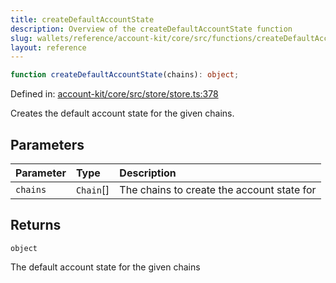 ```yaml
---
title: createDefaultAccountState
description: Overview of the createDefaultAccountState function
slug: wallets/reference/account-kit/core/src/functions/createDefaultAccountState
layout: reference
---
```


```ts
function createDefaultAccountState(chains): object;
```

Defined in: [account-kit/core/src/store/store.ts:378](https://github.com/alchemyplatform/aa-sdk/blob/49e74eee8606f480b200b4612d00d950da8a8742/account-kit/core/src/store/store.ts#L378)

Creates the default account state for the given chains.

## Parameters

| Parameter | Type       | Description                                |
| :-------- | :--------- | :----------------------------------------- |
| `chains`  | `Chain`\[] | The chains to create the account state for |

## Returns

`object`

The default account state for the given chains
